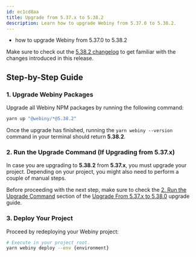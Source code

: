 ```yaml
---
id: ec1cd8aa
title: Upgrade from 5.37.x to 5.38.2
description: Learn how to upgrade Webiny from 5.37.0 to 5.38.2.
---
```



<Alert type="success" title="What you’ll learn">

- how to upgrade Webiny from 5.37.0 to 5.38.2

</Alert>

<Alert type="info">

Make sure to check out the [5.38.2 changelog](./changelog) to get familiar with the changes introduced in this
release.

</Alert>

## Step-by-Step Guide

### 1. Upgrade Webiny Packages

Upgrade all Webiny NPM packages by running the following command:

```bash
yarn up "@webiny/*@5.38.2"
```

Once the upgrade has finished, running the `yarn webiny --version` command in your terminal should return **5.38.2**.

### 2. Run the Upgrade Command (If Upgrading from 5.37.x)

In case you are upgrading to **5.38.2** from **5.37.x**, you must upgrade your project. Depending on your project, you might also need to perform a couple of manual steps.

Before proceeding with the next step, make sure to check the [2. Run the Upgrade Command](/docs/release-notes/5.38.0/upgrade-guide#2-run-the-upgrade-command) section of the [Upgrade From 5.37.x to 5.38.0](/docs/guides/upgrade/5.37.x-to-5.38.0) upgrade guide.

### 3. Deploy Your Project

Proceed by redeploying your Webiny project:

```bash
# Execute in your project root.
yarn webiny deploy --env {environment}
```

<AdditionalNotes />
